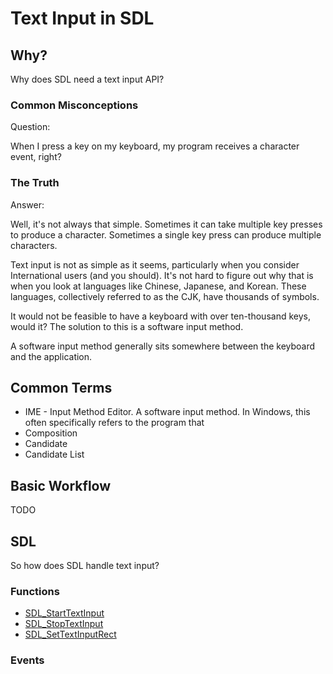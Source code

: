 = Text Input in SDL =

== Why? ==
Why does SDL need a text input API?

=== Common Misconceptions ===
Question:

When I press a key on my keyboard, my program receives a character event, right?

=== The Truth ===
Answer:

Well, it's not always that simple. Sometimes it can take multiple key presses to produce a character. Sometimes a single key press can produce multiple characters.

Text input is not as simple as it seems, particularly when you consider International users (and you should). It's not hard to figure out why that is when you look at languages like Chinese, Japanese, and Korean. These languages, collectively referred to as the CJK, have thousands of symbols.

It would not be feasible to have a keyboard with over ten-thousand keys, would it? The solution to this is a software input method.

A software input method generally sits somewhere between the keyboard and the application.

== Common Terms ==
* IME - Input Method Editor. A software input method. In Windows, this often specifically refers to the program that
* Composition
* Candidate
* Candidate List

== Basic Workflow ==
TODO

== SDL ==
So how does SDL handle text input?

=== Functions ===
* [[SDL_StartTextInput]]
* [[SDL_StopTextInput]]
* [[SDL_SetTextInputRect]]

=== Events ===
